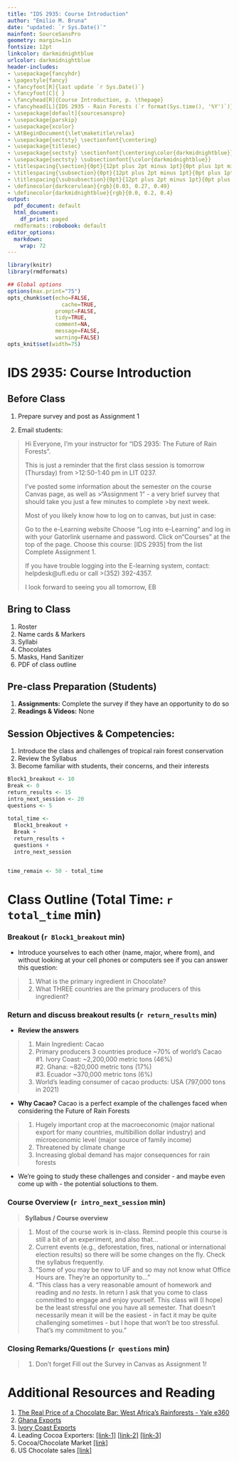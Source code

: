 ```yaml
---
title: "IDS 2935: Course Introduction"
author: "Emilio M. Bruna"
date: "updated: `r Sys.Date()`"
mainfont: SourceSansPro
geometry: margin=1in
fontsize: 12pt
linkcolor: darkmidnightblue
urlcolor: darkmidnightblue
header-includes:
- \usepackage{fancyhdr}
- \pagestyle{fancy}
- \fancyfoot[R]{last update `r Sys.Date()`}
- \fancyfoot[C]{ }
- \fancyhead[R]{Course Introduction, p. \thepage}
- \fancyhead[L]{IDS 2935 - Rain Forests (`r format(Sys.time(), '%Y')`)}
- \usepackage[default]{sourcesanspro}
- \usepackage{parskip}
- \usepackage{xcolor}
- \AtBeginDocument{\let\maketitle\relax}
- \usepackage{sectsty} \sectionfont{\centering}
- \usepackage{titlesec}
- \usepackage{sectsty} \sectionfont{\centering\color{darkmidnightblue}}
- \usepackage{sectsty} \subsectionfont{\color{darkmidnightblue}}
- \titlespacing{\section}{0pt}{12pt plus 2pt minus 1pt}{0pt plus 1pt minus 1pt}
- \titlespacing{\subsection}{0pt}{12pt plus 2pt minus 1pt}{0pt plus 1pt minus 1pt}
- \titlespacing{\subsubsection}{0pt}{12pt plus 2pt minus 1pt}{0pt plus 1pt minus 1pt}
- \definecolor{darkcerulean}{rgb}{0.03, 0.27, 0.49}
- \definecolor{darkmidnightblue}{rgb}{0.0, 0.2, 0.4}
output:
  pdf_document: default
  html_document:
    df_print: paged
  rmdformats::robobook: default
editor_options: 
  markdown: 
    wrap: 72
---
```

```r
library(knitr)
library(rmdformats)

## Global options
options(max.print="75")
opts_chunk$set(echo=FALSE,
	             cache=TRUE,
               prompt=FALSE,
               tidy=TRUE,
               comment=NA,
               message=FALSE,
               warning=FALSE)
opts_knit$set(width=75)
```

# IDS 2935: Course Introduction

## Before Class
1.  Prepare survey and post as Assignment 1

1. Email students: 

>Hi Everyone, I’m your instructor for "IDS 2935: The Future of Rain Forests".
>
>This is just a reminder that the first class session is tomorrow (Thursday) from >12:50-1:40 pm in LIT 0237.
>
>I've posted some information about the semester on the course Canvas page, as well as >"Assignment 1" - a very brief survey that should take you just a few minutes to complete >by next week.
>
>Most of you likely know how to log on to canvas, but just in case:
>
>Go to the e-Learning website
>Choose “Log into e-Learning” and log in with your Gatorlink username and password.
>Click on“Courses” at the top of the page.
>Choose this course: [IDS 2935] from the list
>Complete Assignment 1.
>
>If you have trouble logging into the E-learning system, contact: helpdesk@ufl.edu or call >(352) 392-4357.
>
>I look forward to seeing you all tomorrow,
>EB

## Bring to Class

1. Roster
1. Name cards & Markers
1. Syllabi
1. Chocolates
1. Masks, Hand Sanitizer
1. PDF of class outline

<!-- **<<Revision for v 2.0: have 1/2 the class do the survey for "tropical rain forest" and the other half do the words that come to mind with "jungle" - would be really interesteing to compare the differences that come to mind, and is a good lead-in to Jungle being defined by the British officers.">>**  -->

## Pre-class Preparation (Students)

1. **Assignments:** Complete the survey if they have an opportunity to do so
2. **Readings & Videos:** None

## Session Objectives & Competencies:   

1. Introduce the class and challenges of tropical rain forest conservation 
2. Review the Syllabus
3. Become familiar with students, their concerns, and their interests


\newpage
```r

Block1_breakout <- 10
Break <- 0
return_results <- 15
intro_next_session <- 20
questions <- 5  
  
total_time <- 
  Block1_breakout + 
  Break + 
  return_results + 
  questions +
  intro_next_session 


time_remain <- 50 - total_time
```
# Class Outline (Total Time: `r total_time` min)
\vspace{0.5cm}

### **Breakout** (`r Block1_breakout` min)

* Introduce yourselves to each other (name, major, where from), and without looking at your cell phones or computers see if you can answer this question:  

> 1. What is the primary ingredient in Chocolate?
> 1. What THREE countries are the primary producers of this ingredient?   

### Return and discuss breakout results (`r return_results` min)

* **Review the answers**  

> 1. Main Ingredient: Cacao
> 1. Primary producers 3 countries produce ~70% of world's Cacao  
>     #1. Ivory Coast:  ~2,200,000 metric tons (46%)  
>     #2. Ghana: ~820,000 metric tons (17%)  
>     #3. Ecuador ~370,000 metric tons (6%)
> 1. World's leading consumer of cacao products: USA (797,000 tons in 2021)


* **Why Cacao?** Cacao is a perfect example of the challenges faced when considering the Future of Rain Forests  

> 1. Hugely important crop at the macroeconomic (major national export for many countries, multibillion dollar industry) and microeconomic level (major source of family income)
> 1. Threatened by climate change
> 1. Increasing global demand has major consequences for rain forests  

* We're going to study these challenges and consider - and maybe even come up with - the potential soluctions to them.

### Course Overview  (`r intro_next_session` min)      

> **Syllabus / Course overview**

> 1. Most of the course work is in-class. Remind people this course is still a bit of an experiment, and also that...  
> 1. Current events (e.g., deforestation, fires, national or international election results) so there will be some changes on the fly. Check the syllabus frequently.  
> 1. "Some of you may be new to UF and so may not know what Office Hours are. They're an opportunity to..."  
> 1. "This class has a very reasonable amount of homework and reading and _no tests_. In return I ask that you come to class committed to engage and enjoy yourself. This class will (I hope) be the least stressful one you have all semester. That doesn't necessarily mean it will be the easiest - in fact it may be quite challenging sometimes - but I hope that won't be too stressful. That's my commitment to you."


### Closing Remarks/Questions (`r questions` min)

> 1. Don't forget Fill out the Survey in Canvas as Assignment 1!

\vspace{1.5cm}
# Additional Resources and Reading
\vspace{0.5cm}
1. [The Real Price of a Chocolate Bar: West Africa’s Rainforests - Yale e360](https://e360.yale.edu/features/the-real-price-of-a-chocolate-bar-west-africas-rainforests)
2. [Ghana Exports](https://tradingeconomics.com/ghana/exports-by-category)
3. [Ivory Coast Exports](https://tradingeconomics.com/ivory-coast/exports-by-category)
4. Leading Cocoa Exporters: [[link-1]](https://www.kakaoplattform.ch/about-cocoa/cocoa-facts-and-figures) [[link-2]](https://www.statista.com/statistics/1112357/global-leading-exporters-of-cocoa-bean) [[link-3]](https://worldpopulationreview.com/country-rankings/cocoa-producing-countries)
5. Cocoa/Chocolate Market  [[link]](https://www.fortunebusinessinsights.com/industry-reports/cocoa-and-chocolate-market-100075)
6. US Chocolate sales [[link]](https://www.axios.com/2022/03/18/chocolate-and-candy-sales-hit-a-record)

